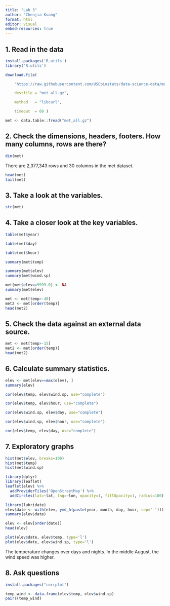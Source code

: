 ```yaml
---
title: "Lab 3"
author: "Chenjia Kuang"
format: html
editor: visual
embed-resources: true
---
```


## 1. Read in the data

```r
install.packages('R.utils')
library('R.utils')

download.file(

    "https://raw.githubusercontent.com/USCbiostats/data-science-data/master/02_met/met_all.gz",

    destfile = "met_all.gz",

    method   = "libcurl",

    timeout  = 60 )

met <- data.table::fread("met_all.gz")
```

## 2. Check the dimensions, headers, footers. How many columns, rows are there?

```r
dim(met)
```

There are 2,377,343 rows and 30 columns in the met dataset.

```r
head(met)
tail(met)
```

## 3. Take a look at the variables.

```r
str(met)
```

## 4. Take a closer look at the key variables.

```r
table(met$year)
```

```r
table(met$day)
```

```r
table(met$hour)
```

```r
summary(met$temp)
```

```r
summary(met$elev)
summary(met$wind.sp)
```

```r
met[met$elev==9999.0] <- NA
summary(met$elev)
```

```r
met <- met[temp>-40]
met2 <- met[order(temp)]
head(met2)
```

## 5. Check the data against an external data source.

```r
met <- met[temp>-15]
met2 <- met[order(temp)]
head(met2)
```

## 6. Calculate summary statistics.

```r
elev <- met[elev==max(elev), ]
summary(elev)
```

```r
cor(elev$temp, elev$wind.sp, use="complete")
```

```r
cor(elev$temp, elev$hour, use="complete")
```

```r
cor(elev$wind.sp, elev$day, use="complete")
```

```r
cor(elev$wind.sp, elev$hour, use="complete")
```

```r
cor(elev$temp, elev$day, use="complete")
```

## 7. Exploratory graphs

```r
hist(met$elev, breaks=100)
hist(met$temp)
hist(met$wind.sp)
```

```r
library(dplyr)
library(leaflet)
leaflet(elev) %>%
  addProviderTiles('OpenStreetMap') %>%
  addCircles(lat=~lat, lng=~lon, opacity=1, fillOpacity=1, radius=100)
```

```r
library(lubridate)
elev$date <- with(elev, ymd_h(paste(year, month, day, hour, sep=' ')))
summary(elev$date)
```

```r
elev <- elev[order(date)]
head(elev)
```

```r
plot(elev$date, elev$temp, type='l')
plot(elev$date, elev$wind.sp, type='l')
```

The temperature changes over days and nights. In the middle August, the wind speed was higher.

## 8. Ask questions

```r
install.packages("corrplot")
```

```r
temp_wind <- data.frame(elev$temp, elev$wind.sp)
pairs(temp_wind)
```
